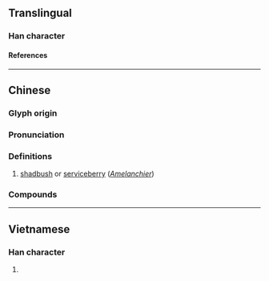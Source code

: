 {{character info}}
==Translingual==

===Han character===
{{Han char|rn=75|rad=木|as=06|sn=10|four=47927|canj=DNIN|ids=⿰[[木]][[多]]}}

====References====
{{Han ref|kx=0522.090|dkj=14696|dj=0910.140|hdz=21205.010|uh=6818}}

----

==Chinese==
{{zh-forms}}

===Glyph origin===
{{Han etym}}

===Pronunciation===
{{zh-pron
|m=yí
|c=ji4
|mc=y
|oc=y
|ma=
|cat=pn
}}

===Definitions===
{{zh-hanzi}}

# [[shadbush]] or [[serviceberry]] (''[[Amelanchier]]'')

===Compounds===
{{zh-der|五栘|栘楊}}

----

==Vietnamese==

===Han character===
{{vi-readings|rs=木06|reading=đa}}

# {{rfdef|vi|sort=木06}}